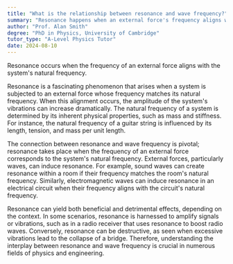 ```yaml
---
title: "What is the relationship between resonance and wave frequency?"
summary: "Resonance happens when an external force's frequency aligns with a system's natural frequency, leading to amplified vibrations and effects within the system."
author: "Prof. Alan Smith"
degree: "PhD in Physics, University of Cambridge"
tutor_type: "A-Level Physics Tutor"
date: 2024-08-10
---
```


Resonance occurs when the frequency of an external force aligns with the system's natural frequency.

Resonance is a fascinating phenomenon that arises when a system is subjected to an external force whose frequency matches its natural frequency. When this alignment occurs, the amplitude of the system's vibrations can increase dramatically. The natural frequency of a system is determined by its inherent physical properties, such as mass and stiffness. For instance, the natural frequency of a guitar string is influenced by its length, tension, and mass per unit length.

The connection between resonance and wave frequency is pivotal; resonance takes place when the frequency of an external force corresponds to the system's natural frequency. External forces, particularly waves, can induce resonance. For example, sound waves can create resonance within a room if their frequency matches the room's natural frequency. Similarly, electromagnetic waves can induce resonance in an electrical circuit when their frequency aligns with the circuit's natural frequency.

Resonance can yield both beneficial and detrimental effects, depending on the context. In some scenarios, resonance is harnessed to amplify signals or vibrations, such as in a radio receiver that uses resonance to boost radio waves. Conversely, resonance can be destructive, as seen when excessive vibrations lead to the collapse of a bridge. Therefore, understanding the interplay between resonance and wave frequency is crucial in numerous fields of physics and engineering.
    